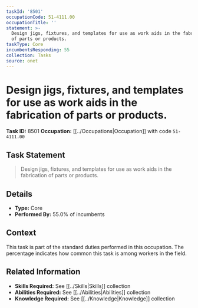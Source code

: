 ```yaml
---
taskId: '8501'
occupationCode: 51-4111.00
occupationTitle: ''
statement: >-
  Design jigs, fixtures, and templates for use as work aids in the fabrication
  of parts or products.
taskType: Core
incumbentsResponding: 55
collection: Tasks
source: onet
---
```

# Design jigs, fixtures, and templates for use as work aids in the fabrication of parts or products.

**Task ID:** 8501
**Occupation:** [[../Occupations|Occupation]] with code `51-4111.00`

## Task Statement

> Design jigs, fixtures, and templates for use as work aids in the fabrication of parts or products.

## Details

- **Type:** Core
- **Performed By:** 55.0% of incumbents

## Context

This task is part of the standard duties performed in this occupation. The percentage indicates how common this task is among workers in the field.

## Related Information

- **Skills Required:** See [[../Skills|Skills]] collection
- **Abilities Required:** See [[../Abilities|Abilities]] collection
- **Knowledge Required:** See [[../Knowledge|Knowledge]] collection
